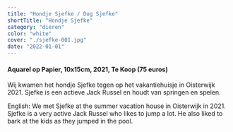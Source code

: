 ```yaml
---
title: "Hondje Sjefke / Dog Sjefke"
shortTitle: "Hondje Sjefke"
category: "dieren"
color: "white"
cover: "./sjefke-001.jpg"
date: "2022-01-01"
---
```

    
#### Aquarel op Papier, 10x15cm, 2021, Te Koop (75 euros)
Wij kwamen het hondje Sjefke tegen op het vakantiehuisje in Oisterwijk 2021. Sjefke is een actieve Jack Russel en houdt van springen en spelen.

    
English: We met Sjefke at the summer vacation house in Oisterwijk in 2021. Sjefke is a very active Jack Russel who likes to jump a lot. He also liked to bark at the kids as they jumped in the pool.